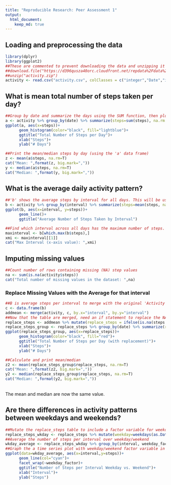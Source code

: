 ```yaml
---
title: "Reproducible Research: Peer Assessment 1"
output: 
  html_document:
    keep_md: true
---
```



## Loading and preprocessing the data
```r
library(dplyr)
library(ggplot2)
##These are commented to prevent downloading the data and unzipping it every time you run the code.
##download.file("https://d396qusza40orc.cloudfront.net/repdata%2Fdata%2Factivity.zip", destfile = "activity.zip")
##unzip("activity.zip")
activity <- read.csv("activity.csv", colClasses = c("integer","Date","integer"))
```

## What is mean total number of steps taken per day?
```r
##Group by date and summarize the days using the SUM function, then plot in histogram
a <- activity %>% group_by(date) %>% summarize(steps=sum(steps), na.rm = TRUE)
ggplot(a, aes(x=steps))+
      geom_histogram(color="black", fill="lightblue")+
      ggtitle("Total Number of Steps per Day")+
      xlab("Steps")+
      ylab("# Days")
```

```r
##Print the mean/median steps by day (using the 'a' data frame)
z <- mean(a$steps, na.rm=T)
cat("Mean: ",format(z, big.mark=","))  
y <- median(a$steps, na.rm=T)
cat("Median: ",format(y, big.mark=","))
```

## What is the average daily activity pattern?
```r
##'b' shows the average steps by interval for all days. This will be used later on.
b <- activity %>% group_by(interval) %>% summarize(steps=mean(steps, na.rm=TRUE))
ggplot(b, aes(x=interval, y=steps))+
      geom_line()+
      ggtitle("Average Number of Steps Taken by Interval")
```

```r
##Find which interval across all days has the maximum number of steps.
maxinterval <- b[which.max(b$steps),]
xmi <- maxinterval[[1]]
cat("Max Interval (x-axis value): ",xmi)
```

## Imputing missing values
```r
##Count number of rows containing missing (NA) step values
na <- sum(is.na(activity$steps))
cat("Total number of missing values in the dataset: ",na)
```

### Replace Missing Values with the Average for that interval
```r
##B is average steps per interval to merge with the original 'Activity' table
c <- data.frame(b)
addmean <- merge(activity, c, by.x="interval", by.y="interval")
##Now that the table are merged, need an if statement to replace the NA values with the mean of that interval.
replace_steps <- addmean %>% mutate(replace_steps = ifelse(is.na(steps.x),steps.y,steps.x))
replace_steps_group <- replace_steps %>% group_by(date) %>% summarize(replace_steps=sum(replace_steps, na.rm=TRUE))
ggplot(replace_steps_group, aes(x=replace_steps))+
      geom_histogram(color="black", fill="red")+
      ggtitle("Total Number of Steps per Day (with replacement)")+
      xlab("Steps")+
      ylab("# Days")
```

```r
##Calculate and print mean/median
z2 <- mean(replace_steps_group$replace_steps, na.rm=T)
cat("Mean: ",format(z2, big.mark=","))  
y2 <- median(replace_steps_group$replace_steps, na.rm=T)
cat("Median: ",format(y2, big.mark=","))
```  
\
The mean and median are now the same value.


## Are there differences in activity patterns between weekdays and weekends?
```r
##Mutate the replace_steps table to include a factor variable for weekday vs. weekend
replace_steps_wkday <- replace_steps %>% mutate(weekday=weekdays(as.Date(date)), weekday_factor=factor(weekday %in% c("Saturday","Sunday"), levels=c(TRUE,FALSE), labels=c("Weekend","Weekday")))
##Average the number of steps per interval over weekday/weekend
wkday_average <- replace_steps_wkday %>% group_by(interval, weekday_factor) %>% summarize(steps=mean(replace_steps))
##Graph the a time series plot with weekday/weekend factor variable in different panels
ggplot(data=wkday_average, aes(x=interval,y=steps))+
      geom_line(col="cyan")+
      facet_wrap(~weekday_factor)+
      ggtitle("Number of Steps per Interval Weekday vs. Weekend")+
      xlab("Interval")+
      ylab("Steps")
```


